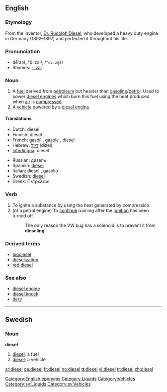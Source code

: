 {{wikipedia}}
==English==

===Etymology===
From the inventor, [[w:Rudolph Diesel|Dr. Rudolph Diesel]], who developed a heavy duty engine in Germany (1892–1897) and perfected it throughout his life.

===Pronunciation===
* dē'zəl, /ˈdiːzəl/, /<tt>"di:z@l</tt>/
* Rhymes: [[Rhymes:English:-iːzəl|-iːzəl]]

===Noun===
{{en-noun|s|-}}

# A [[fuel]] derived from [[petroleum]] but heavier than [[gasoline]]/[[petrol]]. Used to power [[diesel engine]]s which burn this fuel using the heat produced when [[air]] is [[compress]]ed.
# A [[vehicle]] powered by a [[diesel engine]].

====Translations====
{{top}}
* Dutch: diesel {{m}}
* Finnish: diesel
* French: [[gasoil]] {{m}}, [[gazole]] {{m}}, [[diesel]]
* Hebrew: [[דיזל]] (dizel) {{m}}
* [[Interlingua]]: diesel
{{mid}}
* Russian: дизель {{m}}
* Spanish: [[diésel]] {{m}}
* Italian: diesel {{m}}, gasolio {{m}}
* Swedish: [[#Swedish|diesel]] {{c}}
* Greek: Πετρέλαιο
{{bottom}}

===Verb===
{{en-verb}}

# To ignite a substance by using the heat generated by compression.
# (of a petrol engine) To [[continue]] running after the [[ignition]] has been turned off.
#: The only reason the VW bug has a solenoid is to prevent it from '''dieseling'''.

===Derived terms===
* [[biodiesel]]
* [[dieselization]]
* [[red diesel]]

===See also===
* [[diesel engine]]
* [[diesel knock]]
* [[derv]]

[[Category:English eponyms]]

----

==Swedish==

===Noun===
{{sv-noun-irreg-c|2=dieseln|3=dieslar}}
'''diesel''' {{c}}

# [[#English|diesel]]; a fuel
# [[#English|diesel]]; a vehicle


[[Category:Liquids]]
[[Category:Vehicles]]
[[Category:sv:Liquids]]
[[Category:sv:Vehicles]]

[[ar:diesel]]
[[de:diesel]]
[[fr:diesel]]
[[no:diesel]]
[[tt:diesel]]
[[vi:diesel]]
[[tr:diesel]]
[[zh:diesel]]